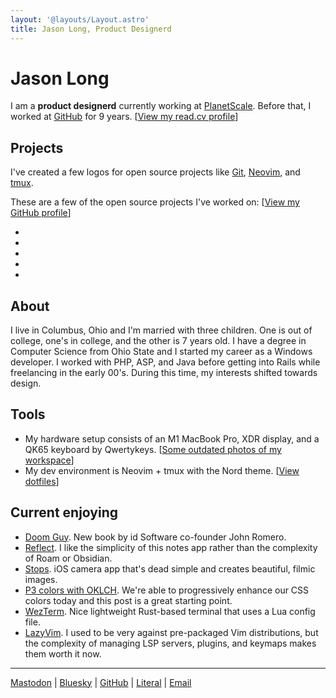 ```yaml
---
layout: '@layouts/Layout.astro'
title: Jason Long, Product Designerd
---
```


# Jason Long

I am a **product designerd** currently working at [PlanetScale](https://planetscale.com). Before that, I worked at [GitHub](https://github.com) for 9 years. [[View my read.cv profile](https://read.cv/jasonlong)]

## Projects

I've created a few logos for open source projects like [Git](https://git-scm.com), [Neovim](https://neovim.io/), and [tmux](https://github.com/tmux/tmux/wiki).

These are a few of the open source projects I've worked on: [[View my GitHub profile](https://github.com/jasonlong)]

* <GitHubProject name='isometric-contributions' description='3D GitHub contribution graph' repo='jasonlong/isometric-contributions' />
* <GitHubProject name='geo_pattern' description='Procedurally-generated background patterns' repo='jasonlong/geo_pattern' />
* <GitHubProject name='mater' description='Pomodoro client' repo='jasonlong/mater' />
* <GitHubProject name='cayman-theme' description='Default GitHub Pages theme' repo='jasonlong/cayman-theme' />
* <GitHubProject name='beam' description='A simple message board for your organization or project' repo='planetscale/beam' />

## About

I live in Columbus, Ohio and I'm married with three children. One is out of college, one's in college, and the other is 7 years old. I have a degree in Computer Science from Ohio State and I started my career as a Windows developer. I worked with PHP, ASP, and Java before getting into Rails while freelancing in the early 00's. During this time, my interests shifted towards design.

## Tools

* My hardware setup consists of an M1 MacBook Pro, XDR display, and a QK65 keyboard by Qwertykeys. [[Some outdated photos of my workspace](https://www.workspaces.xyz/p/160-jason-long)]
* My dev environment is Neovim + tmux with the Nord theme. [[View dotfiles](https://github.com/jasonlong/dotfiles)]

## Current enjoying
* [Doom Guy](https://romero.com/shop/p/doomguy). New book by id Software co-founder John Romero.
* [Reflect](https://reflect.app). I like the simplicity of this notes app rather than the complexity of Roam or Obsidian.
* [Stops](https://eff.co/stops). iOS camera app that's dead simple and creates beautiful, filmic images.
* [P3 colors with OKLCH](https://evilmartians.com/chronicles/oklch-in-css-why-quit-rgb-hsl). We're able to progressively enhance our CSS colors today and this post is a great starting point.
* [WezTerm](https://wezfurlong.org/wezterm/). Nice lightweight Rust-based terminal that uses a Lua config file. 
* [LazyVim](https://www.lazyvim.org). I used to be very against pre-packaged Vim distributions, but the complexity of managing LSP servers, plugins, and keymaps makes them worth it now.

----

<a href="https://mastodon.design/@jasonlong" rel="me">Mastodon</a> |
<a href="https://staging.bsky.app/profile/jasonlong.me" rel="me">Bluesky</a> |
[GitHub](https://github.com/jasonlong) |
[Literal](https://literal.club/jasonlong) |
<a href="mailto:jason@jasonlong.me">Email</a>

